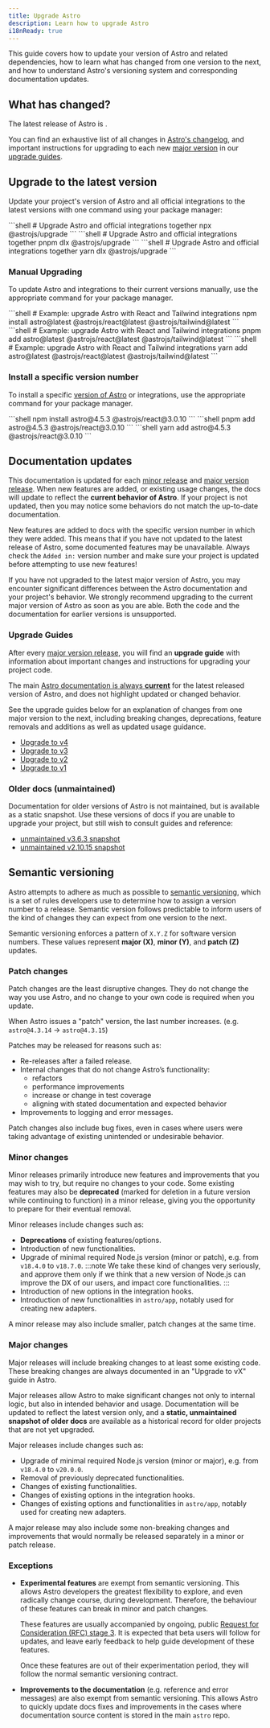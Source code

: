```yaml
---
title: Upgrade Astro
description: Learn how to upgrade Astro
i18nReady: true
---
```



This guide covers how to update your version of Astro and related dependencies, how to learn what has changed from one version to the next, and how to understand Astro's versioning system and corresponding documentation updates.

## What has changed?
The latest release of Astro is <Version pkgName="astro" />.

You can find an exhaustive list of all changes in [Astro's changelog](https://github.com/withastro/astro/blob/main/packages/astro/CHANGELOG.md), and important instructions for upgrading to each new [major version](#major-changes) in our [upgrade guides](#upgrade-guides).


## Upgrade to the latest version

Update your project's version of Astro and all official integrations to the latest versions with one command using your package manager:

<PackageManagerTabs>
  <Fragment slot="npm">
  ```shell
  # Upgrade Astro and official integrations together
  npx @astrojs/upgrade
  ```
  </Fragment>
  <Fragment slot="pnpm">
  ```shell
  # Upgrade Astro and official integrations together
  pnpm dlx @astrojs/upgrade
  ```
  </Fragment>
  <Fragment slot="yarn">
  ```shell
  # Upgrade Astro and official integrations together
  yarn dlx @astrojs/upgrade
  ```
  </Fragment>
</PackageManagerTabs>


### Manual Upgrading

To update Astro and integrations to their current versions manually, use the appropriate command for your package manager.

<PackageManagerTabs>
  <Fragment slot="npm">
  ```shell
  # Example: upgrade Astro with React and Tailwind integrations
  npm install astro@latest @astrojs/react@latest @astrojs/tailwind@latest
  ```
  </Fragment>
  <Fragment slot="pnpm">
  ```shell
  # Example: upgrade Astro with React and Tailwind integrations
  pnpm add astro@latest @astrojs/react@latest @astrojs/tailwind@latest
  ```
  </Fragment>
  <Fragment slot="yarn">
  ```shell
  # Example: upgrade Astro with React and Tailwind integrations
  yarn add astro@latest @astrojs/react@latest @astrojs/tailwind@latest
  ```
  </Fragment>
</PackageManagerTabs>

### Install a specific version number

To install a specific [version of Astro](https://www.npmjs.com/package/astro?activeTab=versions) or integrations, use the appropriate command for your package manager.

<PackageManagerTabs>
  <Fragment slot="npm">
  ```shell
  npm install astro@4.5.3 @astrojs/react@3.0.10
  ```
  </Fragment>
  <Fragment slot="pnpm">
  ```shell
  pnpm add astro@4.5.3 @astrojs/react@3.0.10
  ```
  </Fragment>
  <Fragment slot="yarn">
  ```shell
  yarn add astro@4.5.3 @astrojs/react@3.0.10
  ```
  </Fragment>
</PackageManagerTabs>


## Documentation updates

This documentation is updated for each [minor release](#minor-changes) and [major version release](#major-changes). When new features are added, or existing usage changes, the docs will update to reflect the **current behavior of Astro**. If your project is not updated, then you may notice some behaviors do not match the up-to-date documentation. 

New features are added to docs with the specific version number in which they were added. This means that if you have not updated to the latest release of Astro, some documented features may be unavailable. Always check the `Added in:` version number and make sure your project is updated before attempting to use new features!

If you have not upgraded to the latest major version of Astro, you may encounter significant differences between the Astro documentation and your project's behavior. We strongly recommend upgrading to the current major version of Astro as soon as you are able. Both the code and the documentation for earlier versions is unsupported.

### Upgrade Guides

After every [major version release](#major-changes), you will find an **upgrade guide** with information about important changes and instructions for upgrading your project code.

The main [Astro documentation is always **current**](#major-docs-upgrades) for the latest released version of Astro, and does not highlight updated or changed behavior.

See the upgrade guides below for an explanation of changes from one major version to the next, including breaking changes, deprecations, feature removals and additions as well as updated usage guidance.

- [Upgrade to v4](/en/guides/upgrade-to/v4/)
- [Upgrade to v3](/en/guides/upgrade-to/v3/)
- [Upgrade to v2](/en/guides/upgrade-to/v2/)
- [Upgrade to v1](/en/guides/upgrade-to/v1/)

### Older docs (unmaintained)

Documentation for older versions of Astro is not maintained, but is available as a static snapshot. Use these versions of docs if you are unable to upgrade your project, but still wish to consult guides and reference:

- [unmaintained v3.6.3 snapshot](https://docs-git-v3-docs-unmaintained-astrodotbuild.vercel.app/)
- [unmaintained v2.10.15 snapshot](https://deploy-preview-4405--astro-docs-2.netlify.app/en/getting-started/)


## Semantic versioning

Astro attempts to adhere as much as possible to [semantic versioning](https://semver.org/), which is a set of rules developers use to determine how to assign a version number to a release. Semantic version follows predictable to inform users of the kind of changes they can expect from one version to the next.

Semantic versioning enforces a pattern of `X.Y.Z` for software version numbers. These values represent **major (X)**, **minor (Y)**, and **patch (Z)** updates.

### Patch changes

Patch changes are the least disruptive changes. They do not change the way you use Astro, and no change to your own code is required when you update.

When Astro issues a "patch" version, the last number increases. (e.g. `astro@4.3.14` -> `astro@4.3.15`)

Patches may be released for reasons such as:

- Re-releases after a failed release.
- Internal changes that do not change Astro’s functionality:
  - refactors
  - performance improvements
  - increase or change in test coverage
  - aligning with stated documentation and expected behavior
- Improvements to logging and error messages.

Patch changes also include bug fixes, even in cases where users were taking advantage of existing unintended or undesirable behavior.


### Minor changes


Minor releases primarily introduce new features and improvements that you may wish to try, but require no changes to your code. Some existing features may also be **deprecated** (marked for deletion in a future version while continuing to function) in a minor release, giving you the opportunity to prepare for their eventual removal.

Minor releases include changes such as:

- **Deprecations** of existing features/options.
- Introduction of new functionalities.
- Upgrade of minimal required Node.js version (minor or patch), e.g. from `v18.4.0` to `v18.7.0`.
  :::note
  We take these kind of changes very seriously, and approve them only if we think that a new version of Node.js can improve the DX of our users, and impact core functionalities.
  :::
- Introduction of new options in the integration hooks.
- Introduction of new functionalities in `astro/app`, notably used for creating new adapters.

A minor release may also include smaller, patch changes at the same time.

### Major changes

Major releases will include breaking changes to at least some existing code. These breaking changes are always documented in an "Upgrade to vX" guide in Astro.

Major releases allow Astro to make significant changes not only to internal logic, but also in intended behavior and usage. Documentation will be updated to reflect the latest version only, and a **static, unmaintained snapshot of older docs** are available as a historical record for older projects that are not yet upgraded.

Major releases include changes such as:

- Upgrade of minimal required Node.js version (minor or major), e.g. from `v18.4.0` to `v20.0.0`.
- Removal of previously deprecated functionalities.
- Changes of existing functionalities.
- Changes of existing options in the integration hooks.
- Changes of existing options and functionalities in `astro/app`, notably used for creating new adapters.

A major release may also include some non-breaking changes and improvements that would normally be released separately in a minor or patch release.

### Exceptions

- **Experimental features** are exempt from semantic versioning. This allows Astro developers the greatest flexibility to explore, and even radically change course, during development. Therefore, the behaviour  of these features can break in minor and patch changes.

  These features are usually accompanied by ongoing, public [Request for Consideration (RFC) stage 3](https://github.com/withastro/roadmap#stage-3-rfc--development). It is expected that beta users will follow for updates, and leave early feedback to help guide development of these features.

  Once these features are out of their experimentation period, they will follow the normal semantic versioning contract.

- **Improvements to the documentation** (e.g. reference and error messages) are also exempt from semantic versioning. This allows Astro to quickly update docs fixes and improvements in the cases where documentation source content is stored in the main `astro` repo.
